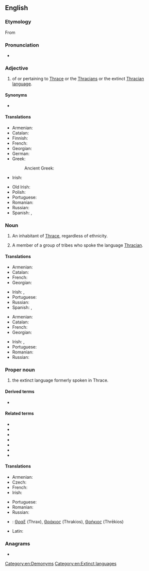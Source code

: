 ==English==
{{wikipedia|Thracians}}

===Etymology===
From {{suffix|Thrace|ian|lang=en}}

===Pronunciation===
* {{a|UK}} {{IPA|/ˈθɹeɪs.iː.ən/|lang=en}}

===Adjective===
{{en-adj|-}}

# of or pertaining to [[W:Thrace|Thrace]] or the [[W:Thracians|Thracians]] or the extinct [[W:Thracian language|Thracian language]].

====Synonyms====
* {{l|en|Thraco-}}

====Translations====
{{trans-top|of or pertaining to Thrace, Thracians of the Thracian language}}
* Armenian: {{t|hy|թրակյան}}
* Catalan: {{t+|ca|traci|m}}
* Finnish: {{t+|fi|traakialainen}}
* French: {{t+|fr|thrace}}
* Georgian: {{t|ka|თრაკიული}}
* German: {{t|de|thrakisch}}
* Greek:
*: Ancient Greek: {{t|grc|Θρᾳκικός}}
* Irish: {{t|ga|Tráiciach}}
{{trans-mid}}
* Old Irish: {{t|sga|Traic}}
* Polish: {{t+|pl|tracki}}
* Portuguese: {{t+|pt|trácio}}
* Romanian: {{t+|ro|trac}}
* Russian: {{t+|ru|фракийский}}
* Spanish: {{t+|es|tracio}}, {{t|es|traciano}}
{{trans-bottom}}

===Noun===
{{en-noun}}

# {{lb|en|countable}} An inhabitant of [[Thrace]], regardless of ethnicity.
# {{lb|en|countable}} A member of a group of tribes who spoke the language [[#Proper_noun|Thracian]]. {{qualifier|See {{w|Thracians|Wikipedia's article on the Thracians}}.}}

====Translations====
{{trans-top|Inhabitant of Thrace}}
* Armenian: {{t|hy|թրակացի}}
* Catalan: {{t+|ca|traci|m}}
* French: {{t+|fr|Thrace|m|f}}
* Georgian: {{t|ka|თრაკიელი}}
{{trans-mid}}
* Irish: {{t|ga|Tráiciach|m}}, {{t|ga|Tráiciaigh|m-p}}
* Portuguese: {{t+|pt|trácio|m}}
* Russian: {{t+|ru|фракиец}}
* Spanish: {{t+|es|tracio|m}}, {{t|es|traciano|m}}
{{trans-bottom}}

{{trans-top|ethnic Thracian}}
* Armenian: {{t|hy|թրակացի}}
* Catalan: {{t+|ca|traci|m}}
* French: {{t+|fr|thrace|m|f}}
* Georgian: {{t|ka|თრაკიელი}}
{{trans-mid}}
* Irish: {{t|ga|Tráiciach|m}}, {{t|ga|Tráiciaigh|m-p}}
* Portuguese: {{t+|pt|trácio|m}}
* Romanian: {{t+|ro|trac|m}}
* Russian: {{t+|ru|фракиец}}
{{trans-bottom}}

===Proper noun===
{{en-proper noun}}

# {{lb|en|uncountable}} the extinct language formerly spoken in Thrace.

====Derived terms====
* {{l|en|Daco-Thracian}}

====Related terms====
* {{l|en|Dacia}}
* {{l|en|Dacian}}
* {{l|en|Dacians}}
* {{l|en|Dacic}}
* {{l|en|Thrace}}
* {{l|en|Thracians}}
* {{l|en|Thracic}}

====Translations====
{{trans-top|language}}
* Armenian: {{t+|hy|թրակերեն}}
* Czech: {{t|cs|thráčtina|f}}
* French: {{t+|fr|thrace|m}}
* Irish: {{t|ga|Tráicis|f}}
{{trans-mid}}
* Portuguese: {{t+|pt|trácio|m}}
* Romanian: {{t|ro|limba tracă|f}}
* Russian: {{t+|ru|фракийский}}
{{trans-bottom}}

{{checktrans-top}}
* {{ttbc|grc}}: [[Θραξ]] (Thrax), [[Θράκιος]] (Thrakios), [[Θρήκιος]] (Thrēkios)
{{trans-mid}}
* Latin: {{t-check|la|Thracus}}
{{trans-bottom}}

===Anagrams===
* {{anagrams|en|antiarch|canthari}}

[[Category:en:Demonyms]]
[[Category:en:Extinct languages]]